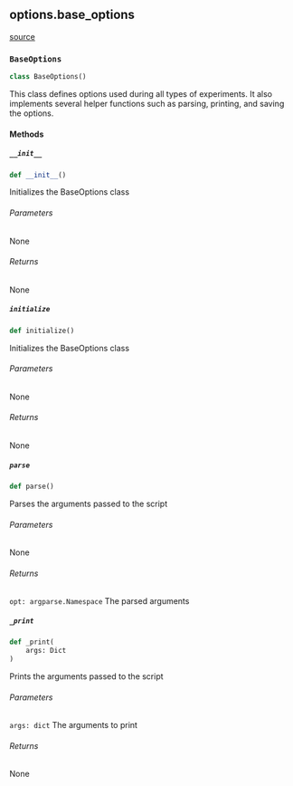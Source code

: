 ## options.base_options
[source](https://github.com/Health-Informatics-UoN/lettuce/tree/main/Lettuce/options/base_options.py)
### `BaseOptions`
```python
class BaseOptions()
```

This class defines options used during all types of experiments.
It also implements several helper functions such as parsing, printing, and saving the options.
#### Methods

##### `__init__`
```python
def __init__()
```

Initializes the BaseOptions class

###### Parameters
None

###### Returns
None

##### `initialize`
```python
def initialize()
```

Initializes the BaseOptions class

###### Parameters
None

###### Returns
None

##### `parse`
```python
def parse()
```

Parses the arguments passed to the script

###### Parameters
None

###### Returns
`opt: argparse.Namespace`
The parsed arguments

##### `_print`
```python
def _print(
	args: Dict
)
```

Prints the arguments passed to the script

###### Parameters
`args: dict`
The arguments to print

###### Returns
None

